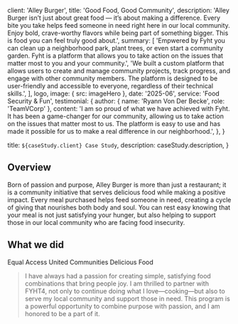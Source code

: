 
  client: 'Alley Burger',
  title: 'Good Food, Good Community',
  description:
    'Alley Burger isn’t just about great food — it’s about making a difference. Every bite you take helps feed someone in need right here in our local community. Enjoy bold, crave-worthy flavors while being part of something bigger. This is food you can feel truly good about.',
  summary: [
    'Empwered by Fyht you can clean up a neighborhood park, plant trees, or even start a community garden. Fyht is a platform that allows you to take action on the issues that matter most to you and your community.',
    'We built a custom platform that allows users to create and manage community projects, track progress, and engage with other community members. The platform is designed to be user-friendly and accessible to everyone, regardless of their technical skills.',
  ],
  logo,
  image: { src: imageHero },
  date: '2025-06',
  service: 'Food Security & Fun',
  testimonial: {
    author: { name: 'Ryann Von Der Becke', role: 'TeamVCorp' },
    content:
      'I am so proud of what we have achieved with Fyht. It has been a game-changer for our community, allowing us to take action on the issues that matter most to us. The platform is easy to use and has made it possible for us to make a real difference in our neighborhood.',
  },
}

  title: `${caseStudy.client} Case Study`,
  description: caseStudy.description,
}

## Overview
Born of passion and purpose, Alley Burger is more than just a restaurant; it is a community initiative that serves delicious food while making a positive impact. Every meal purchased helps feed someone in need, creating a cycle of giving that nourishes both body and soul. You can rest easy knowing that your meal is not just satisfying your hunger, but also helping to support those in our local community who are facing food insecurity.
## What we did

<TagList>
  <TagListItem>Equal Access</TagListItem>
  <TagListItem>United Communities</TagListItem>
  <TagListItem>Delicious Food</TagListItem>
</TagList>

<Blockquote
  author={{ name: 'Ryann Von Der Becke', role: 'Proprietor' }}
  image={{ src: imageEmilySelman }}
>
I have always had a passion for creating simple, satisfying food combinations that bring people joy. I am thrilled to partner with FYHT4, not only to continue doing what I love—cooking—but also to serve my local community and support those in need. This program is a powerful opportunity to combine purpose with passion, and I am honored to be a part of it.

</Blockquote>

<StatList>
  <StatListItem value="100%" label="Flavor" />
  <StatListItem value="20%" label="Give Back" />
  <StatListItem value="100%" label="Good Times" />
  <StatListItem value="1" label="Great location" />
</StatList>
